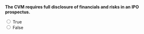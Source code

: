 ::: {.question-block}

**The CVM requires full disclosure of financials and risks in an IPO prospectus.**

<form>
  <input type="radio" name="q40" value="T" onclick="checkAnswer('q40','T')"> True<br>
  <input type="radio" name="q40" value="F" onclick="checkAnswer('q40','T')"> False<br>
</form>

<div id="feedback-q40" class="feedback" data-status="" style="display:none;">
  The sentence is TRUE: CVM governs IPO disclosure in Brazil.
</div>

:::
